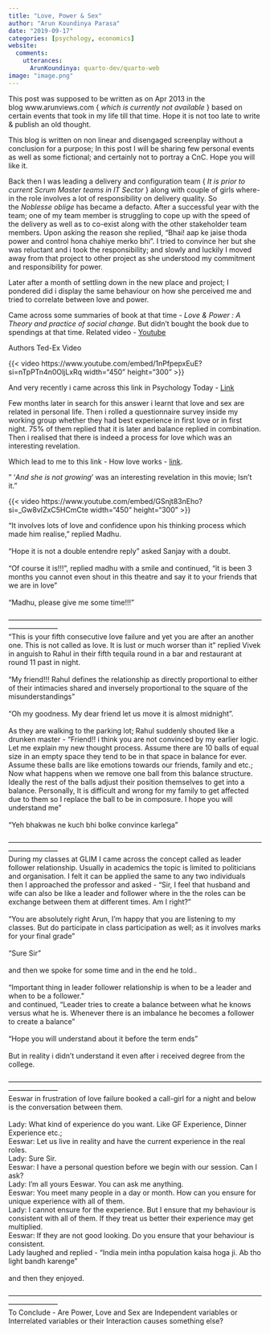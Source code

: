 ```yaml
---
title: "Love, Power & Sex"
author: "Arun Koundinya Parasa"
date: "2019-09-17"
categories: [psychology, economics]
website:
  comments: 
    utterances:
      ArunKoundinya: quarto-dev/quarto-web
image: "image.png"
---
```


This post was supposed to be written as on Apr 2013 in the blog www.arunviews.com { *which is currently not available* } based on certain events that took in my life till that time. Hope it is not too late to write & publish an old thought.

This blog is written on non linear and disengaged screenplay without a conclusion for a purpose; In this post I will be sharing few personal events as well as some fictional; and certainly not to portray a CnC. Hope you will like it.

Back then I was leading a delivery and configuration team { *It is prior to current Scrum Master teams in IT Sector* } along with couple of girls where-in the role involves a lot of responsibility on delivery quality. So the *Noblesse oblige* has became a defacto. After a successful year with the team; one of my team member is struggling to cope up with the speed of the delivery as well as to co-exist along with the other stakeholder team members. Upon asking the reason she replied, "Bhai! aap ke jaise thoda power and control hona chahiye merko bhi". I tried to convince her but she was reluctant and i took the responsibility; and slowly and luckily I moved away from that project to other project as she understood my commitment and responsibility for power.

Later after a month of settling down in the new place and project; I pondered did i display the same behaviour on how she perceived me and tried to correlate between love and power.

Came across some summaries of book at that time - *Love & Power : A Theory and practice of social change*. But didn't bought the book due to spendings at that time. Related video - [Youtube](https://www.youtube.com/watch?v=v8ScJqk25yo)

Authors Ted-Ex Video

{{< video https://www.youtube.com/embed/1nPfpepxEuE?si=nTpPTn4n0OljLxRq width="450" height="300" >}}

And very recently i came across this link in Psychology Today - [Link](https://www.psychologytoday.com/us/articles/201401/love-and-power)

Few months later in search for this answer i learnt that love and sex are related in personal life. Then i rolled a questionnaire survey inside my working group whether they had best experience in first love or in first night. 75% of them replied that it is later and balance replied in combination. Then i realised that there is indeed a process for love which was an interesting revelation.

Which lead to me to this link - How love works - [link](https://people.howstuffworks.com/love4.htm).

" '*And she is not growing*' was an interesting revelation in this movie; Isn't it."

{{< video https://www.youtube.com/embed/GSnjt83nEho?si=_Gw8vIZxC5HCmCte width="450" height="300" >}}

"It involves lots of love and confidence upon his thinking process which made him realise," replied Madhu.\
\
"Hope it is not a double entendre reply" asked Sanjay with a doubt.\
\
"Of course it is!!!", replied madhu with a smile and continued, "it is been 3 months you cannot even shout in this theatre and say it to your friends that we are in love"\
\
"Madhu, please give me some time!!!"\
\
---------------------------------------------------------------------------------------------------------------------------------\
"This is your fifth consecutive love failure and yet you are after an another one. This is not called as love. It is lust or much worser than it" replied Vivek in anguish to Rahul in their fifth tequila round in a bar and restaurant at round 11 past in night.\
\
"My friend!!! Rahul defines the relationship as directly proportional to either of their intimacies shared and inversely proportional to the square of the misunderstandings"\
\
"Oh my goodness. My dear friend let us move it is almost midnight".\
\
As they are walking to the parking lot; Rahul suddenly shouted like a drunken master - "Friend!! i think you are not convinced by my earlier logic. Let me explain my new thought process. Assume there are 10 balls of equal size in an empty space they tend to be in that space in balance for ever. Assume these balls are like emotions towards our friends, family and etc.; Now what happens when we remove one ball from this balance structure. Ideally the rest of the balls adjust their position themselves to get into a balance. Personally, It is difficult and wrong for my family to get affected due to them so I replace the ball to be in composure. I hope you will understand me"\
\
"Yeh bhakwas ne kuch bhi bolke convince karlega"\
\
---------------------------------------------------------------------------------------------------------------------------------\
During my classes at GLIM I came across the concept called as leader follower relationship. Usually in academics the topic is limited to politicians and organisation. I felt it can be applied the same to any two individuals then I approached the professor and asked - "Sir, I feel that husband and wife can also be like a leader and follower where in the the roles can be exchange between them at different times. Am I right?"\
\
"You are absolutely right Arun, I'm happy that you are listening to my classes. But do participate in class participation as well; as it involves marks for your final grade"\
\
"Sure Sir"\
\
and then we spoke for some time and in the end he told..\
\
"Important thing in leader follower relationship is when to be a leader and when to be a follower."\
and continued, "Leader tries to create a balance between what he knows versus what he is. Whenever there is an imbalance he becomes a follower to create a balance"\
\
"Hope you will understand about it before the term ends"\
\
But in reality i didn't understand it even after i received degree from the college.\
\
---------------------------------------------------------------------------------------------------------------------------------\
Eeswar in frustration of love failure booked a call-girl for a night and below is the conversation between them.\
\
Lady: What kind of experience do you want. Like GF Experience, Dinner Experience etc.;\
Eeswar: Let us live in reality and have the current experience in the real roles.\
Lady: Sure Sir.\
Eeswar: I have a personal question before we begin with our session. Can I ask?\
Lady: I'm all yours Eeswar. You can ask me anything.\
Eeswar: You meet many people in a day or month. How can you ensure for unique experience with all of them.\
Lady: I cannot ensure for the experience. But I ensure that my behaviour is consistent with all of them. If they treat us better their experience may get multiplied.\
Eeswar: If they are not good looking. Do you ensure that your behaviour is consistent.\
Lady laughed and replied - "India mein intha population kaisa hoga ji. Ab tho light bandh karenge"\
\
and then they enjoyed.\
\
---------------------------------------------------------------------------------------------------------------------------------\
To Conclude - Are Power, Love and Sex are Independent variables or Interrelated variables or their Interaction causes something else?